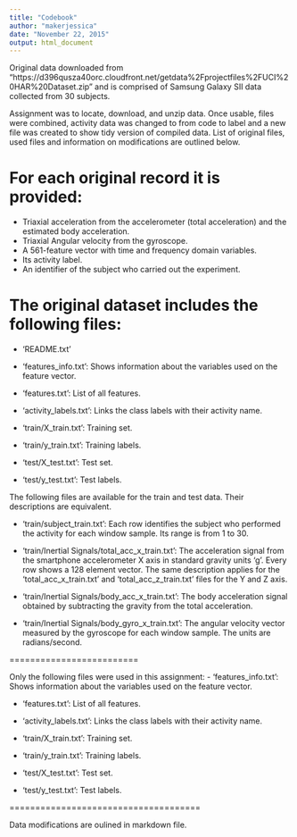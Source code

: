 ```yaml
---
title: "Codebook"
author: "makerjessica"
date: "November 22, 2015"
output: html_document
---
```


Original data downloaded from "https://d396qusza40orc.cloudfront.net/getdata%2Fprojectfiles%2FUCI%20HAR%20Dataset.zip" and is comprised of Samsung Galaxy SII data collected from 30 subjects. 

Assignment was to locate, download, and unzip data. Once usable, files were combined, activity data was changed to from code to label and a new file was created to show tidy version of compiled data. List of original files, used files and information on modifications are outlined below. 

For each original record it is provided:
======================================

- Triaxial acceleration from the accelerometer (total acceleration) and the estimated body acceleration.
- Triaxial Angular velocity from the gyroscope. 
- A 561-feature vector with time and frequency domain variables. 
- Its activity label. 
- An identifier of the subject who carried out the experiment.

The original dataset includes the following files:
=========================================

- 'README.txt'

- 'features_info.txt': Shows information about the variables used on the feature vector.

- 'features.txt': List of all features.

- 'activity_labels.txt': Links the class labels with their activity name.

- 'train/X_train.txt': Training set.

- 'train/y_train.txt': Training labels.

- 'test/X_test.txt': Test set.

- 'test/y_test.txt': Test labels.

The following files are available for the train and test data. Their descriptions are equivalent. 

- 'train/subject_train.txt': Each row identifies the subject who performed the activity for each window sample. Its range is from 1 to 30. 

- 'train/Inertial Signals/total_acc_x_train.txt': The acceleration signal from the smartphone accelerometer X axis in standard gravity units 'g'. Every row shows a 128 element vector. The same description applies for the 'total_acc_x_train.txt' and 'total_acc_z_train.txt' files for the Y and Z axis. 

- 'train/Inertial Signals/body_acc_x_train.txt': The body acceleration signal obtained by subtracting the gravity from the total acceleration. 

- 'train/Inertial Signals/body_gyro_x_train.txt': The angular velocity vector measured by the gyroscope for each window sample. The units are radians/second. 

=========================

Only the following files were used in this assignment:
- 'features_info.txt': Shows information about the variables used on the feature vector.

- 'features.txt': List of all features.

- 'activity_labels.txt': Links the class labels with their activity name.

- 'train/X_train.txt': Training set.

- 'train/y_train.txt': Training labels.

- 'test/X_test.txt': Test set.

- 'test/y_test.txt': Test labels.

=====================================

Data modifications are oulined in markdown file. 
